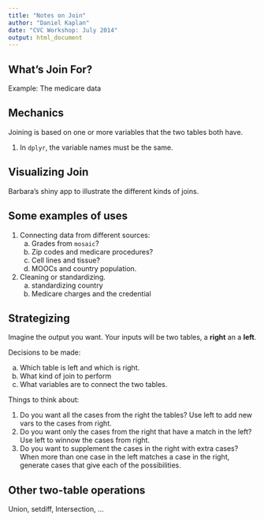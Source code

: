 ```yaml
---
title: "Notes on Join"
author: "Daniel Kaplan"
date: "CVC Workshop: July 2014"
output: html_document
---
```


## What's Join For?

Example: The medicare data

## Mechanics

Joining is based on one or more variables that the two tables both have.  

1. In `dplyr`, the variable names must be the same.

## Visualizing Join

Barbara's shiny app to illustrate the different kinds of joins.

## Some examples of uses

1. Connecting data from different sources: 
    a. Grades from `mosaic`?
    #. Zip codes and medicare procedures?
    #. Cell lines and tissue?
    #. MOOCs and country population.
2. Cleaning or standardizing.  
    a. standardizing country
    #. Medicare charges and the credential

## Strategizing

Imagine the output you want. Your inputs will be two tables, a **right** an a **left**.

Decisions to be made:

a. Which table is left and which is right.
#. What kind of join to perform
#. What variables are to connect the two tables.

Things to think about:

1. Do you want all the cases from the right the tables?
    Use left to add new vars to the cases from right.
#. Do you want only the cases from the right that have a match in the left?
    Use left to winnow the cases from right.
#. Do you want to supplement the cases in the right with extra cases?
    When more than one case in the left matches a case in the right, generate cases that give each of the possibilities.

## Other two-table operations

Union, setdiff, Intersection, ...
